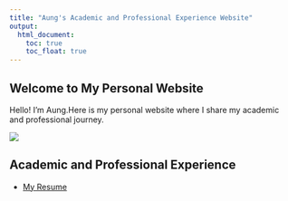 ```yaml
---
title: "Aung's Academic and Professional Experience Website"
output: 
  html_document:
    toc: true
    toc_float: true
---
```


## Welcome to My Personal Website

Hello! I'm Aung.Here is my personal website where I share my academic and professional journey.

![](https://media.giphy.com/media/H7kfFDvD9HSYGRbvid/giphy.gif)

## Academic and Professional Experience

* [My Resume](Aung Resume.pdf)


